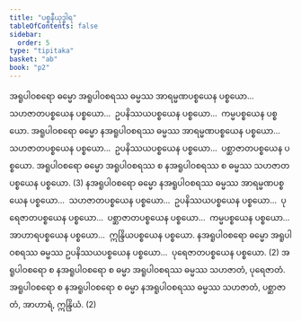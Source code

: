 ```yaml
---
title: "ပစ္စနီယုဒ္ဓါရ"
tableOfContents: false
sidebar:
  order: 5
type: "tipitaka"
basket: "ab"
book: "p2"
---
```



<DynamicBreadcrumb />

<Division number="294" book="p2" e="ch" v="38" p="483">

<Paragraph number="4704" book="p2">
အရူပါဝစရော ဓမ္မော အရူပါဝစရဿ ဓမ္မဿ အာရမ္မဏပစ္စယေန ပစ္စယော…  သဟဇာတပစ္စယေန ပစ္စယော…  ဥပနိဿယပစ္စယေန ပစ္စယော…  ကမ္မပစ္စယေန ပစ္စယော. အရူပါဝစရော ဓမ္မော နအရူပါဝစရဿ ဓမ္မဿ အာရမ္မဏပစ္စယေန ပစ္စယော…  သဟဇာတပစ္စယေန ပစ္စယော…  ဥပနိဿယပစ္စယေန ပစ္စယော…  ပစ္ဆာဇာတပစ္စယေန ပစ္စယော. အရူပါဝစရော ဓမ္မော အရူပါဝစရဿ စ နအရူပါဝစရဿ စ ဓမ္မဿ သဟဇာတပစ္စယေန ပစ္စယော. (3)
</Paragraph>

</Division>
<Division number="295" book="p2" e="ch" v="38" p="483">

<Paragraph number="4705" book="p2">
နအရူပါဝစရော ဓမ္မော နအရူပါဝစရဿ ဓမ္မဿ အာရမ္မဏပစ္စယေန ပစ္စယော…  သဟဇာတပစ္စယေန ပစ္စယော…  ဥပနိဿယပစ္စယေန ပစ္စယော…  ပုရေဇာတပစ္စယေန ပစ္စယော…  ပစ္ဆာဇာတပစ္စယေန ပစ္စယော…  ကမ္မပစ္စယေန ပစ္စယော…  အာဟာရပစ္စယေန ပစ္စယော…  ဣန္ဒြိယပစ္စယေန ပစ္စယော. နအရူပါဝစရော ဓမ္မော အရူပါဝစရဿ ဓမ္မဿ ဥပနိဿယပစ္စယေန ပစ္စယော…  ပုရေဇာတပစ္စယေန ပစ္စယော. (2)
</Paragraph>

<Paragraph number="4706" book="p2">
အရူပါဝစရော စ နအရူပါဝစရော စ ဓမ္မာ အရူပါဝစရဿ ဓမ္မဿ သဟဇာတံ, ပုရေဇာတံ. အရူပါဝစရော စ နအရူပါဝစရော စ ဓမ္မာ နအရူပါဝစရဿ ဓမ္မဿ သဟဇာတံ, ပစ္ဆာဇာတံ, အာဟာရံ, ဣန္ဒြိယံ. (2)
</Paragraph>
</Division>